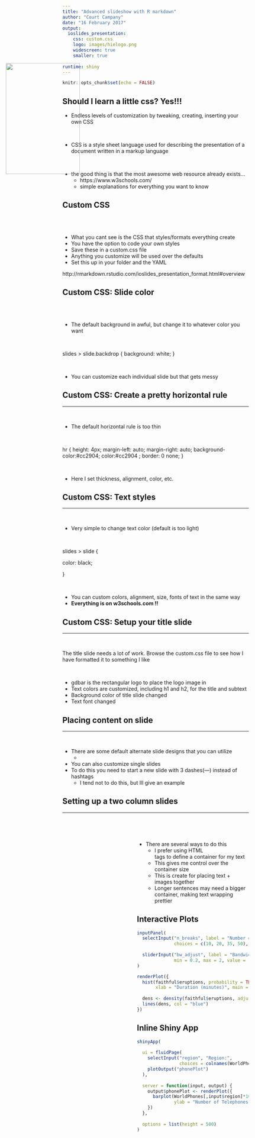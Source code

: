 ```yaml
---
title: "Advanced slideshow with R markdown"
author: "Court Campany"
date: "16 February 2017"
output: 
  ioslides_presentation:
    css: custom.css
    logo: images/hielogo.png
    widescreen: true
    smaller: true
    
runtime: shiny
---
```


```r
knitr::opts_chunk$set(echo = FALSE)
```

## Should I learn a little css? Yes!!!

- Endless levels of customization by tweaking, creating, inserting your own CSS

<br />

- CSS is a style sheet language used for describing the presentation of a document written in a markup language

<br />

- the good thing is that the most awesome web resource already exists...
  + https://www.w3schools.com/
  + simple explanations for everything you want to know

## Custom CSS
<br />
<br />

- What you cant see is the CSS that styles/formats everything create
- You have the option to code your own styles
- Save these in a custom.css file
- Anything you customize will be used over the defaults
- Set this up in your folder and the YAML  

http://rmarkdown.rstudio.com/ioslides_presentation_format.html#overview

## Custom CSS: Slide color
<br />
<br />

- The default background in awful, but change it to whatever color you want

<br />

slides > slide.backdrop {
  background: white;
}

<br />

- You can customize each individual slide but that gets messy

## Custom CSS: Create a pretty horizontal rule
<hr>
<br />

- The default horizontal rule is too thin 

<br />

hr {
height: 4px;
margin-left: auto;
margin-right: auto;
background-color:#cc2904;
color:#cc2904 ;
border: 0 none;
}

<br />

- Here I set thickness, alignment, color, etc.

## Custom CSS: Text styles
<hr>
<br />

- Very simple to change text color (default is too light)

<br />

slides > slide {

  color: black;

}

<br />

- You can custom colors, alignment, size, fonts of text in the same way
- <strong>Everything is on w3schools.com !!</strong>

## Custom CSS: Setup your title slide
<hr>
<br />

The title slide needs a lot of work.  Browse the custom.css file to see how I have formatted it to something I like

<br />

- gdbar is the rectangular logo to place the logo image in
- Text colors are customized, including h1 and h2, for the title and subtext
- Background color of title slide changed
- Text font changed

## Placing content on slide
<hr>
<br />

- There are some default alternate slide designs that you can utilize
  + 
- You can also customize single slides
- To do this you need to start a new slide with 3 dashes(---) instead of hashtags
  + I tend not to do this, but Ill give an example

## Setting up a two column slides
<hr>
<br />
<br />

<div style="float: right; width: 60%;">

- There are several ways to do this
    + I prefer using HTML <div> tags to define a container for my text
    + This gives me control over the container size
    + This is create for placing text + images together
    + Longer sentences may need a bigger container, making text wrapping prettier

<IMG STYLE="position:absolute; TOP:225px; LEFT:75px; WIDTH:200px; HEIGHT:300px" SRC="images/tower.jpg">

## Interactive Plots

```r
inputPanel(
  selectInput("n_breaks", label = "Number of bins:",
              choices = c(10, 20, 35, 50), selected = 20),
  
  sliderInput("bw_adjust", label = "Bandwidth adjustment:",
              min = 0.2, max = 2, value = 1, step = 0.2)
)

renderPlot({
  hist(faithful$eruptions, probability = TRUE, breaks = as.numeric(input$n_breaks),
       xlab = "Duration (minutes)", main = "Geyser eruption duration")
  
  dens <- density(faithful$eruptions, adjust = input$bw_adjust)
  lines(dens, col = "blue")
})
```

## Inline Shiny App

```r
shinyApp(
  
  ui = fluidPage(
    selectInput("region", "Region:", 
                choices = colnames(WorldPhones)),
    plotOutput("phonePlot")
  ),
  
  server = function(input, output) {
    output$phonePlot <- renderPlot({
      barplot(WorldPhones[,input$region]*1000, 
              ylab = "Number of Telephones", xlab = "Year")
    })
  },
  
  options = list(height = 500)
)
```

